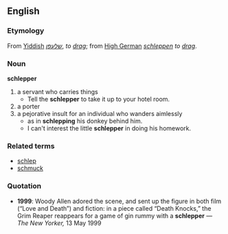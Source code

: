 ==English==
=== Etymology ===
From [[Yiddish]] ''[[שלעפּן]]'', ''to [[drag]]''; from [[High German]] ''[[schleppen]]'' ''to [[drag]]''.
===Noun===
'''schlepper'''
# a servant who carries things
#* Tell the '''schlepper''' to take it up to your hotel room.
# a porter
# a pejorative insult for an individual who wanders aimlessly
#* as in '''schlepping''' his donkey behind him.
#* I can't interest the little '''schlepper''' in doing his homework.
=== Related terms ===
*[[schlep]]
*[[schmuck]]

===Quotation===
*'''1999''': Woody Allen adored the scene, and sent up the figure in both film (“Love and Death”) and fiction: in a piece called “Death Knocks,” the Grim Reaper reappears for a game of gin rummy with a '''schlepper''' &mdash; ''The New Yorker,'' 13 May 1999